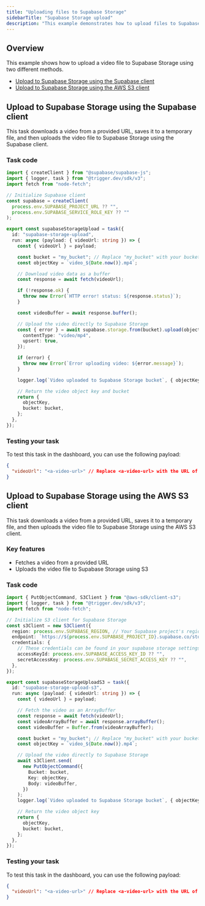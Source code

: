 ```yaml
---
title: "Uploading files to Supabase Storage"
sidebarTitle: "Supabase Storage upload"
description: "This example demonstrates how to upload files to Supabase Storage using Trigger.dev."
---
```



## Overview

This example shows how to upload a video file to Supabase Storage using two different methods.

- [Upload to Supabase Storage using the Supabase client](/guides/examples/supabase-storage-upload#example-1-upload-to-supabase-storage-using-the-supabase-storage-client)
- [Upload to Supabase Storage using the AWS S3 client](/guides/examples/supabase-storage-upload#example-2-upload-to-supabase-storage-using-the-aws-s3-client)

## Upload to Supabase Storage using the Supabase client

This task downloads a video from a provided URL, saves it to a temporary file, and then uploads the video file to Supabase Storage using the Supabase client.

### Task code

```ts trigger/supabase-storage-upload.ts
import { createClient } from "@supabase/supabase-js";
import { logger, task } from "@trigger.dev/sdk/v3";
import fetch from "node-fetch";

// Initialize Supabase client
const supabase = createClient(
  process.env.SUPABASE_PROJECT_URL ?? "",
  process.env.SUPABASE_SERVICE_ROLE_KEY ?? ""
);

export const supabaseStorageUpload = task({
  id: "supabase-storage-upload",
  run: async (payload: { videoUrl: string }) => {
    const { videoUrl } = payload;

    const bucket = "my_bucket"; // Replace "my_bucket" with your bucket name
    const objectKey = `video_${Date.now()}.mp4`;

    // Download video data as a buffer
    const response = await fetch(videoUrl);

    if (!response.ok) {
      throw new Error(`HTTP error! status: ${response.status}`);
    }

    const videoBuffer = await response.buffer();

    // Upload the video directly to Supabase Storage
    const { error } = await supabase.storage.from(bucket).upload(objectKey, videoBuffer, {
      contentType: "video/mp4",
      upsert: true,
    });

    if (error) {
      throw new Error(`Error uploading video: ${error.message}`);
    }

    logger.log(`Video uploaded to Supabase Storage bucket`, { objectKey });

    // Return the video object key and bucket
    return {
      objectKey,
      bucket: bucket,
    };
  },
});
```

### Testing your task

To test this task in the dashboard, you can use the following payload:

```json
{
  "videoUrl": "<a-video-url>" // Replace <a-video-url> with the URL of the video you want to upload
}
```

## Upload to Supabase Storage using the AWS S3 client

This task downloads a video from a provided URL, saves it to a temporary file, and then uploads the video file to Supabase Storage using the AWS S3 client.

### Key features

- Fetches a video from a provided URL
- Uploads the video file to Supabase Storage using S3

### Task code

```ts trigger/supabase-storage-upload-s3.ts
import { PutObjectCommand, S3Client } from "@aws-sdk/client-s3";
import { logger, task } from "@trigger.dev/sdk/v3";
import fetch from "node-fetch";

// Initialize S3 client for Supabase Storage
const s3Client = new S3Client({
  region: process.env.SUPABASE_REGION, // Your Supabase project's region e.g. "us-east-1"
  endpoint: `https://${process.env.SUPABASE_PROJECT_ID}.supabase.co/storage/v1/s3`,
  credentials: {
    // These credentials can be found in your supabase storage settings, under 'S3 access keys'
    accessKeyId: process.env.SUPABASE_ACCESS_KEY_ID ?? "",
    secretAccessKey: process.env.SUPABASE_SECRET_ACCESS_KEY ?? "",
  },
});

export const supabaseStorageUploadS3 = task({
  id: "supabase-storage-upload-s3",
  run: async (payload: { videoUrl: string }) => {
    const { videoUrl } = payload;

    // Fetch the video as an ArrayBuffer
    const response = await fetch(videoUrl);
    const videoArrayBuffer = await response.arrayBuffer();
    const videoBuffer = Buffer.from(videoArrayBuffer);

    const bucket = "my_bucket"; // Replace "my_bucket" with your bucket name
    const objectKey = `video_${Date.now()}.mp4`;

    // Upload the video directly to Supabase Storage
    await s3Client.send(
      new PutObjectCommand({
        Bucket: bucket,
        Key: objectKey,
        Body: videoBuffer,
      })
    );
    logger.log(`Video uploaded to Supabase Storage bucket`, { objectKey });

    // Return the video object key
    return {
      objectKey,
      bucket: bucket,
    };
  },
});
```

### Testing your task

To test this task in the dashboard, you can use the following payload:

```json
{
  "videoUrl": "<a-video-url>" // Replace <a-video-url> with the URL of the video you want to upload
}
```

<SupabaseDocsCards />
